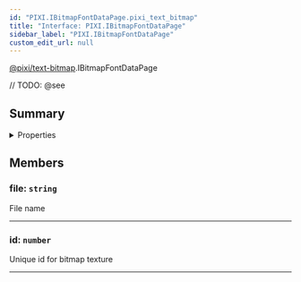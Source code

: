 ```yaml
---
id: "PIXI.IBitmapFontDataPage.pixi_text_bitmap"
title: "Interface: PIXI.IBitmapFontDataPage"
sidebar_label: "PIXI.IBitmapFontDataPage"
custom_edit_url: null
---
```


[@pixi/text-bitmap](../modules/pixi_text_bitmap).IBitmapFontDataPage






// TODO: @see

        

## Summary

<details><summary>Properties</summary>
<p>

| Name | Type                | Description                  |
| ---- | ------------------- | ---------------------------- |
| file | <code>string</code> | File name                    |
| id   | <code>number</code> | Unique id for bitmap texture |

</p>
</details>
    




## Members
<article>

### file: <span><code>string</code></span>
File name

</article>


---------------------------------------

<article>

### id: <span><code>number</code></span>
Unique id for bitmap texture

</article>


---------------------------------------



  